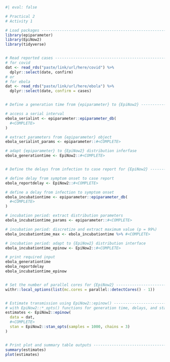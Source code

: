 
```r
#| eval: false

# Practical 2
# Activity 1

# Load packages -----------------------------------------------------------
library(epiparameter)
library(EpiNow2)
library(tidyverse)


# Read reported cases -----------------------------------------------------
# for covid
dat <- read_rds("paste/link/url/here/covid") %>%
  dplyr::select(date, confirm)
# or
# for ebola
dat <- read_rds("paste/link/url/here/ebola") %>%
  dplyr::select(date, confirm = cases)


# Define a generation time from {epiparameter} to {EpiNow2} ---------------

# access a serial interval
ebola_serialint <- epiparameter::epiparameter_db(
  #<COMPLETE>
)

# extract parameters from {epiparameter} object
ebola_serialint_params <- epiparameter::#<COMPLETE>

# adapt {epiparameter} to {EpiNow2} distribution inferfase
ebola_generationtime <- EpiNow2::#<COMPLETE>


# Define the delays from infection to case report for {EpiNow2} -----------

# define delay from symptom onset to case report
ebola_reportdelay <- EpiNow2::#<COMPLETE>

# define a delay from infection to symptom onset
ebola_incubationtime <- epiparameter::epiparameter_db(
  #<COMPLETE>
)

# incubation period: extract distribution parameters
ebola_incubationtime_params <- epiparameter::#<COMPLETE>

# incubation period: discretize and extract maximum value (p = 99%)
ebola_incubationtime_max <- ebola_incubationtime %>% #<COMPLETE>

# incubation period: adapt to {EpiNow2} distribution interface
ebola_incubationtime_epinow <- EpiNow2::#<COMPLETE>

# print required input
ebola_generationtime
ebola_reportdelay
ebola_incubationtime_epinow


# Set the number of parallel cores for {EpiNow2} --------------------------
withr::local_options(list(mc.cores = parallel::detectCores() - 1))


# Estimate transmission using EpiNow2::epinow() ---------------------------
# with EpiNow2::*_opts() functions for generation time, delays, and stan.
estimates <- EpiNow2::epinow(
  data = dat,
  #<COMPLETE>
  stan = EpiNow2::stan_opts(samples = 1000, chains = 3)
)


# Print plot and summary table outputs ------------------------------------
summary(estimates)
plot(estimates)


```